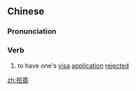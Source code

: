 {{also|拒签}}
==Chinese==
{{zh-forms|s=拒签}}

===Pronunciation===
{{zh-pron
|m=jùqiān
|cat=v
}}

===Verb===
{{zh-verb}}

# to have one's [[visa]] [[application]] [[rejected]]
#: {{zh-x|我 第 一 次 申請 美國 旅遊 簽證 被 拒簽 了。|The first time I applied for a tourist visa for the United States I was '''rejected'''.}}

[[zh:拒簽]]